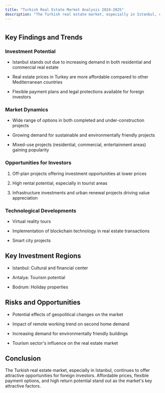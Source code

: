 ```yaml
---
title: "Turkish Real Estate Market Analysis 2024-2025"
description: "The Turkish real estate market, especially in Istanbul, continues to offer attractive opportunities for foreign investors."
---
```


#

## Key Findings and Trends

### Investment Potential

* Istanbul stands out due to increasing demand in both residential and commercial real estate

* Real estate prices in Turkey are more affordable compared to other Mediterranean countries

* Flexible payment plans and legal protections available for foreign investors

### Market Dynamics

* Wide range of options in both completed and under-construction projects

* Growing demand for sustainable and environmentally friendly projects

* Mixed-use projects (residential, commercial, entertainment areas) gaining popularity

### Opportunities for Investors

1. Off-plan projects offering investment opportunities at lower prices

2. High rental potential, especially in tourist areas

3. Infrastructure investments and urban renewal projects driving value appreciation

### Technological Developments

* Virtual reality tours

* Implementation of blockchain technology in real estate transactions

* Smart city projects

## Key Investment Regions

* Istanbul: Cultural and financial center

* Antalya: Tourism potential

* Bodrum: Holiday properties

## Risks and Opportunities

* Potential effects of geopolitical changes on the market

* Impact of remote working trend on second home demand

* Increasing demand for environmentally friendly buildings

* Tourism sector's influence on the real estate market

## Conclusion

The Turkish real estate market, especially in Istanbul, continues to offer attractive opportunities for foreign investors. Affordable prices, flexible payment options, and high return potential stand out as the market's key attractive factors.